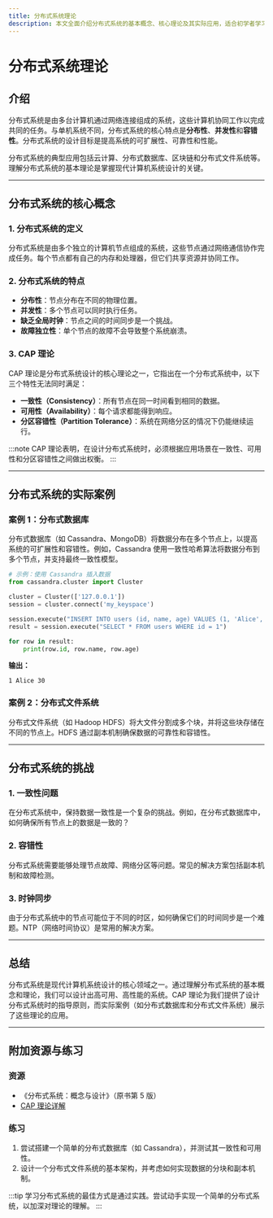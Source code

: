 ```yaml
---
title: 分布式系统理论
description: 本文全面介绍分布式系统的基本概念、核心理论及其实际应用，适合初学者学习。
---
```


# 分布式系统理论

## 介绍

分布式系统是由多台计算机通过网络连接组成的系统，这些计算机协同工作以完成共同的任务。与单机系统不同，分布式系统的核心特点是**分布性**、**并发性**和**容错性**。分布式系统的设计目标是提高系统的可扩展性、可靠性和性能。

分布式系统的典型应用包括云计算、分布式数据库、区块链和分布式文件系统等。理解分布式系统的基本理论是掌握现代计算机系统设计的关键。

---

## 分布式系统的核心概念

### 1. 分布式系统的定义

分布式系统是由多个独立的计算机节点组成的系统，这些节点通过网络通信协作完成任务。每个节点都有自己的内存和处理器，但它们共享资源并协同工作。

### 2. 分布式系统的特点

- **分布性**：节点分布在不同的物理位置。
- **并发性**：多个节点可以同时执行任务。
- **缺乏全局时钟**：节点之间的时间同步是一个挑战。
- **故障独立性**：单个节点的故障不会导致整个系统崩溃。

### 3. CAP 理论

CAP 理论是分布式系统设计的核心理论之一，它指出在一个分布式系统中，以下三个特性无法同时满足：

- **一致性（Consistency）**：所有节点在同一时间看到相同的数据。
- **可用性（Availability）**：每个请求都能得到响应。
- **分区容错性（Partition Tolerance）**：系统在网络分区的情况下仍能继续运行。

:::note
CAP 理论表明，在设计分布式系统时，必须根据应用场景在一致性、可用性和分区容错性之间做出权衡。
:::

---

## 分布式系统的实际案例

### 案例 1：分布式数据库

分布式数据库（如 Cassandra、MongoDB）将数据分布在多个节点上，以提高系统的可扩展性和容错性。例如，Cassandra 使用一致性哈希算法将数据分布到多个节点，并支持最终一致性模型。

```python
# 示例：使用 Cassandra 插入数据
from cassandra.cluster import Cluster

cluster = Cluster(['127.0.0.1'])
session = cluster.connect('my_keyspace')

session.execute("INSERT INTO users (id, name, age) VALUES (1, 'Alice', 30)")
result = session.execute("SELECT * FROM users WHERE id = 1")

for row in result:
    print(row.id, row.name, row.age)
```

**输出：**
```
1 Alice 30
```

### 案例 2：分布式文件系统

分布式文件系统（如 Hadoop HDFS）将大文件分割成多个块，并将这些块存储在不同的节点上。HDFS 通过副本机制确保数据的可靠性和容错性。

---

## 分布式系统的挑战

### 1. 一致性问题

在分布式系统中，保持数据一致性是一个复杂的挑战。例如，在分布式数据库中，如何确保所有节点上的数据是一致的？

### 2. 容错性

分布式系统需要能够处理节点故障、网络分区等问题。常见的解决方案包括副本机制和故障检测。

### 3. 时钟同步

由于分布式系统中的节点可能位于不同的时区，如何确保它们的时间同步是一个难题。NTP（网络时间协议）是常用的解决方案。

---

## 总结

分布式系统是现代计算机系统设计的核心领域之一。通过理解分布式系统的基本概念和理论，我们可以设计出高可用、高性能的系统。CAP 理论为我们提供了设计分布式系统时的指导原则，而实际案例（如分布式数据库和分布式文件系统）展示了这些理论的应用。

---

## 附加资源与练习

### 资源
- 《分布式系统：概念与设计》（原书第 5 版）
- [CAP 理论详解](https://en.wikipedia.org/wiki/CAP_theorem)

### 练习
1. 尝试搭建一个简单的分布式数据库（如 Cassandra），并测试其一致性和可用性。
2. 设计一个分布式文件系统的基本架构，并考虑如何实现数据的分块和副本机制。

:::tip
学习分布式系统的最佳方式是通过实践。尝试动手实现一个简单的分布式系统，以加深对理论的理解。
:::